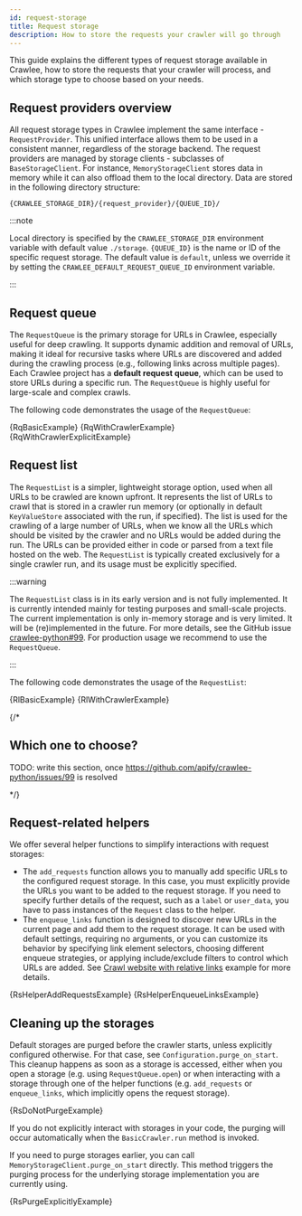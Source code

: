 ```yaml
---
id: request-storage
title: Request storage
description: How to store the requests your crawler will go through
---
```








This guide explains the different types of request storage available in Crawlee, how to store the requests that your crawler will process, and which storage type to choose based on your needs.

## Request providers overview

All request storage types in Crawlee implement the same interface - <ApiLink to="class/RequestProvider">`RequestProvider`</ApiLink>. This unified interface allows them to be used in a consistent manner, regardless of the storage backend. The request providers are managed by storage clients - subclasses of <ApiLink to="class/BaseStorageClient">`BaseStorageClient`</ApiLink>. For instance, <ApiLink to="class/MemoryStorageClient">`MemoryStorageClient`</ApiLink> stores data in memory while it can also offload them to the local directory. Data are stored in the following directory structure:

```text
{CRAWLEE_STORAGE_DIR}/{request_provider}/{QUEUE_ID}/
```
:::note

Local directory is specified by the `CRAWLEE_STORAGE_DIR` environment variable with default value `./storage`. `{QUEUE_ID}` is the name or ID of the specific request storage. The default value is `default`, unless we override it by setting the `CRAWLEE_DEFAULT_REQUEST_QUEUE_ID` environment variable.

:::

## Request queue

The <ApiLink to="class/RequestQueue">`RequestQueue`</ApiLink> is the primary storage for URLs in Crawlee, especially useful for deep crawling. It supports dynamic addition and removal of URLs, making it ideal for recursive tasks where URLs are discovered and added during the crawling process (e.g., following links across multiple pages). Each Crawlee project has a **default request queue**, which can be used to store URLs during a specific run. The <ApiLink to="class/RequestQueue">`RequestQueue`</ApiLink> is highly useful for large-scale and complex crawls.

The following code demonstrates the usage of the <ApiLink to="class/RequestQueue">`RequestQueue`</ApiLink>:

<Tabs groupId="request_queue">
    <TabItem value="request_queue_basic_example" label="Basic usage" default>
        <CodeBlock className="language-python">
            {RqBasicExample}
        </CodeBlock>
    </TabItem>
    <TabItem value="request_queue_with_crawler" label="Usage with Crawler">
        <CodeBlock className="language-python">
            {RqWithCrawlerExample}
        </CodeBlock>
    </TabItem>
    <TabItem value="request_queue_with_crawler_explicit" label="Explicit usage with Crawler" default>
        <CodeBlock className="language-python">
            {RqWithCrawlerExplicitExample}
        </CodeBlock>
    </TabItem>
</Tabs>

## Request list

The <ApiLink to="class/RequestList">`RequestList`</ApiLink> is a simpler, lightweight storage option, used when all URLs to be crawled are known upfront. It represents the list of URLs to crawl that is stored in a crawler run memory (or optionally in default <ApiLink to="class/KeyValueStore">`KeyValueStore`</ApiLink> associated with the run, if specified). The list is used for the crawling of a large number of URLs, when we know all the URLs which should be visited by the crawler and no URLs would be added during the run. The URLs can be provided either in code or parsed from a text file hosted on the web. The <ApiLink to="class/RequestList">`RequestList`</ApiLink> is typically created exclusively for a single crawler run, and its usage must be explicitly specified.

:::warning

The <ApiLink to="class/RequestList">`RequestList`</ApiLink> class is in its early version and is not fully
implemented. It is currently intended mainly for testing purposes and small-scale projects. The current
implementation is only in-memory storage and is very limited. It will be (re)implemented in the future.
For more details, see the GitHub issue [crawlee-python#99](https://github.com/apify/crawlee-python/issues/99).
For production usage we recommend to use the <ApiLink to="class/RequestQueue">`RequestQueue`</ApiLink>.

:::

The following code demonstrates the usage of the <ApiLink to="class/RequestList">`RequestList`</ApiLink>:

<Tabs groupId="request_list">
    <TabItem value="request_list_basic_example" label="Basic usage" default>
        <CodeBlock className="language-python">
            {RlBasicExample}
        </CodeBlock>
    </TabItem>
    <TabItem value="request_list_with_crawler" label="Usage with Crawler">
        <CodeBlock className="language-python">
            {RlWithCrawlerExample}
        </CodeBlock>
    </TabItem>
</Tabs>

{/*

## Which one to choose?

TODO: write this section, once https://github.com/apify/crawlee-python/issues/99 is resolved

*/}

## Request-related helpers

We offer several helper functions to simplify interactions with request storages:

- The <ApiLink to="class/AddRequestsFunction">`add_requests`</ApiLink> function allows you to manually add specific URLs to the configured request storage. In this case, you must explicitly provide the URLs you want to be added to the request storage. If you need to specify further details of the request, such as a `label` or `user_data`, you have to pass instances of the <ApiLink to="class/Request">`Request`</ApiLink> class to the helper.
- The <ApiLink to="class/EnqueueLinksFunction">`enqueue_links`</ApiLink> function is designed to discover new URLs in the current page and add them to the request storage. It can be used with default settings, requiring no arguments, or you can customize its behavior by specifying link element selectors, choosing different enqueue strategies, or applying include/exclude filters to control which URLs are added. See [Crawl website with relative links](../examples/crawl-website-with-relative-links) example for more details.

<Tabs groupId="request_helpers">
    <TabItem value="request_helper_add_requests" label="Add requests" default>
        <CodeBlock className="language-python">
            {RsHelperAddRequestsExample}
        </CodeBlock>
    </TabItem>
    <TabItem value="request_helper_enqueue_links" label="Enqueue links">
        <CodeBlock className="language-python">
            {RsHelperEnqueueLinksExample}
        </CodeBlock>
    </TabItem>
</Tabs>

## Cleaning up the storages

Default storages are purged before the crawler starts, unless explicitly configured otherwise. For that case, see <ApiLink to="class/Configuration#purge_on_start">`Configuration.purge_on_start`</ApiLink>. This cleanup happens as soon as a storage is accessed, either when you open a storage (e.g. using <ApiLink to="class/RequestQueue#open">`RequestQueue.open`</ApiLink>) or when interacting with a storage through one of the helper functions (e.g. <ApiLink to="class/AddRequestsFunction">`add_requests`</ApiLink> or <ApiLink to="class/EnqueueLinksFunction">`enqueue_links`</ApiLink>, which implicitly opens the request storage).

<CodeBlock className="language-python">
    {RsDoNotPurgeExample}
</CodeBlock>

If you do not explicitly interact with storages in your code, the purging will occur automatically when the <ApiLink to="class/BasicCrawler#run">`BasicCrawler.run`</ApiLink> method is invoked.

If you need to purge storages earlier, you can call <ApiLink to="class/MemoryStorageClient#purge_on_start">`MemoryStorageClient.purge_on_start`</ApiLink> directly. This method triggers the purging process for the underlying storage implementation you are currently using.

<CodeBlock className="language-python">
    {RsPurgeExplicitlyExample}
</CodeBlock>
